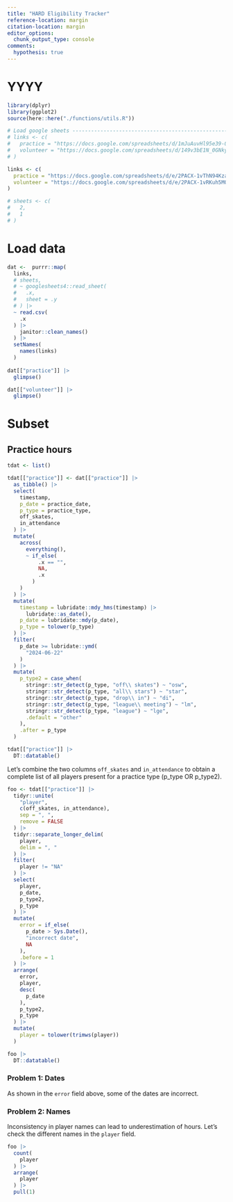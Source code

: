 ```yaml
---
title: "HARD Eligibility Tracker"
reference-location: margin
citation-location: margin
editor_options: 
  chunk_output_type: console
comments:
  hypothesis: true
---
```


# YYYY

```r
library(dplyr)
library(ggplot2)
source(here::here("./functions/utils.R"))

# Load google sheets ----------------------------------------------------------
# links <- c(
#   practice = "https://docs.google.com/spreadsheets/d/1mJuAuvHl95e39-0kdC1c_JkiB7lsaWw0O8UnnQobMN0",
#   volunteer = "https://docs.google.com/spreadsheets/d/149v3bE1N_0GNkyiTo4eFn-DCsJ1xDUolFQ9V3komxRM"
# )

links <- c(
  practice = "https://docs.google.com/spreadsheets/d/e/2PACX-1vThN94KzaEV4gk9lICkn7HnOJTAPtTDQuDypir_pxXMzwi7oGxgBbM21gVx6vjHoz-KZV2Jl0kHIhvm/pub?gid=1819256109&single=true&output=csv",
  volunteer = "https://docs.google.com/spreadsheets/d/e/2PACX-1vRKuh5MOL8VJi3VD_WtbbLVyH8O9rbjhkKYWET8IlUib_NBhSUW_jRVA7bZR18K8cSgmPcADy2ESaAa/pub?gid=845902717&single=true&output=csv"
)

# sheets <- c(
#   2,
#   1
# )

```


# Load data

```r

dat <-  purrr::map(
  links,
  # sheets,
  # ~ googlesheets4::read_sheet(
  #   .x,
  #   sheet = .y
  # ) |> 
  ~ read.csv(
    .x
  ) |> 
    janitor::clean_names()
  ) |> 
  setNames(
    names(links)
  )
  
dat[["practice"]] |> 
  glimpse()

dat[["volunteer"]] |>
  glimpse()
```

# Subset

## Practice hours

```r
tdat <- list()

tdat[["practice"]] <- dat[["practice"]] |> 
  as_tibble() |> 
  select(
    timestamp,
    p_date = practice_date,
    p_type = practice_type,
    off_skates,
    in_attendance
  ) |> 
  mutate(
    across(
      everything(),
      ~ if_else(
          .x == "",
          NA,
          .x
        )
    )
  ) |> 
  mutate(
    timestamp = lubridate::mdy_hms(timestamp) |>
      lubridate::as_date(),
    p_date = lubridate::mdy(p_date),
    p_type = tolower(p_type)
  ) |> 
  filter(
    p_date >= lubridate::ymd(
      "2024-06-22"
    )
  ) |> 
  mutate(
    p_type2 = case_when(
      stringr::str_detect(p_type, "off\\ skates") ~ "osw",
      stringr::str_detect(p_type, "all\\ stars") ~ "star",
      stringr::str_detect(p_type, "drop\\ in") ~ "di",
      stringr::str_detect(p_type, "league\\ meeting") ~ "lm",
      stringr::str_detect(p_type, "league") ~ "lge",
      .default = "other"
    ),
    .after = p_type
  )

tdat[["practice"]] |> 
  DT::datatable()
```

Let's combine the two columns `off_skates` and `in_attendance` to obtain a
complete list of all players present for a practice type (p_type OR p_type2).

```r
foo <- tdat[["practice"]] |> 
  tidyr::unite(
    "player",
    c(off_skates, in_attendance),
    sep = ", ",
    remove = FALSE
  ) |> 
  tidyr::separate_longer_delim(
    player,
    delim = ", "
  ) |>
  filter(
    player != "NA"
  ) |> 
  select(
    player,
    p_date,
    p_type2,
    p_type
  ) |> 
  mutate(
    error = if_else(
      p_date > Sys.Date(),
      "incorrect date",
      NA
    ),
    .before = 1
  ) |> 
  arrange(
    error,
    player,
    desc(
      p_date
    ),
    p_type2,
    p_type
  ) |> 
  mutate(
    player = tolower(trimws(player))
  )

foo |> 
  DT::datatable()
```


### Problem 1: Dates

As shown in the `error` field above, some of the dates are incorrect.

### Problem 2: Names

Inconsistency in player names can lead to underestimation of hours.
Let's check the different names in the `player` field.

```r
foo |> 
  count(
    player
  ) |> 
  arrange(
    player
  ) |> 
  pull(1)
```


